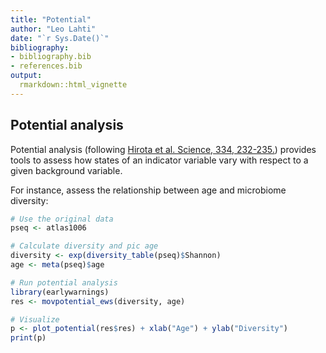 ```yaml
---
title: "Potential"
author: "Leo Lahti"
date: "`r Sys.Date()`"
bibliography: 
- bibliography.bib
- references.bib
output: 
  rmarkdown::html_vignette
---
```

<!--
  %\VignetteEngine{knitr::rmarkdown}
  %\VignetteIndexEntry{microbiome tutorial - potential}
  %\usepackage[utf8]{inputenc}
  %\VignetteEncoding{UTF-8}  
-->


## Potential analysis

Potential analysis (following [Hirota et al. Science, 334, 232-235.](http://www.sciencemag.org/content/334/6053/232.long)) provides tools to assess how states of an indicator variable vary with respect to a given background variable.

For instance, assess the relationship between age and microbiome diversity:

```r
# Use the original data
pseq <- atlas1006 

# Calculate diversity and pic age
diversity <- exp(diversity_table(pseq)$Shannon)
age <- meta(pseq)$age

# Run potential analysis
library(earlywarnings)
res <- movpotential_ews(diversity, age)

# Visualize
p <- plot_potential(res$res) + xlab("Age") + ylab("Diversity")
print(p)
```
